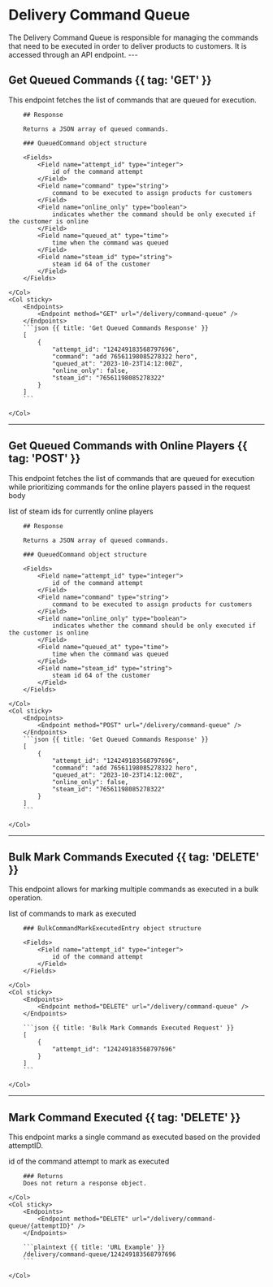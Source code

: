 # Delivery Command Queue

<Row>
    <Col>
        The Delivery Command Queue is responsible for managing the commands that need to be executed in order to deliver products to customers. It is accessed through an API endpoint.
    </Col>
    <Col sticky>
        <Endpoints>
            <Endpoint method="GET" href="#get-queued-commands" url="/delivery/command-queue" />
            <Endpoint method="POST" href="#get-queued-commands-with-online-players" url="/delivery/command-queue" />
            <Endpoint method="DELETE" href="#bulk-mark-commands-executed" url="/delivery/command-queue" />
            <Endpoint method="DELETE" href="#mark-command-executed" url="/delivery/command-queue/{attemptID}" />
        </Endpoints>
    </Col>
</Row>
---

## Get Queued Commands {{ tag: 'GET' }}

This endpoint fetches the list of commands that are queued for execution.

<Row>
    <Col>

        ## Response

        Returns a JSON array of queued commands.

        ### QueuedCommand object structure

        <Fields>
            <Field name="attempt_id" type="integer">
                id of the command attempt
            </Field>
            <Field name="command" type="string">
                command to be executed to assign products for customers
            </Field>
            <Field name="online_only" type="boolean">
                indicates whether the command should be only executed if the customer is online
            </Field>
            <Field name="queued_at" type="time">
                time when the command was queued
            </Field>
            <Field name="steam_id" type="string">
                steam id 64 of the customer
            </Field>
        </Fields>

    </Col>
    <Col sticky>
        <Endpoints>
            <Endpoint method="GET" url="/delivery/command-queue" />
        </Endpoints>
        ```json {{ title: 'Get Queued Commands Response' }}
        [
            {
                "attempt_id": "124249183568797696",
                "command": "add 76561198085278322 hero",
                "queued_at": "2023-10-23T14:12:00Z",
                "online_only": false,
                "steam_id": "76561198085278322"
            }
        ]
        ```

    </Col>
</Row>

---

## Get Queued Commands with Online Players {{ tag: 'POST' }}

This endpoint fetches the list of commands that are queued for execution while prioritizing commands for the online players passed in the request body

<Row>
    <Col>
        <Fields>
            <Field name="steam_ids" type="[]string">
                list of steam ids for currently online players
            </Field>
        </Fields>

        ## Response

        Returns a JSON array of queued commands.

        ### QueuedCommand object structure

        <Fields>
            <Field name="attempt_id" type="integer">
                id of the command attempt
            </Field>
            <Field name="command" type="string">
                command to be executed to assign products for customers
            </Field>
            <Field name="online_only" type="boolean">
                indicates whether the command should be only executed if the customer is online
            </Field>
            <Field name="queued_at" type="time">
                time when the command was queued
            </Field>
            <Field name="steam_id" type="string">
                steam id 64 of the customer
            </Field>
        </Fields>

    </Col>
    <Col sticky>
        <Endpoints>
            <Endpoint method="POST" url="/delivery/command-queue" />
        </Endpoints>
        ```json {{ title: 'Get Queued Commands Response' }}
        [
            {
                "attempt_id": "124249183568797696",
                "command": "add 76561198085278322 hero",
                "queued_at": "2023-10-23T14:12:00Z",
                "online_only": false,
                "steam_id": "76561198085278322"
            }
        ]
        ```

    </Col>
</Row>

---

## Bulk Mark Commands Executed {{ tag: 'DELETE' }}

This endpoint allows for marking multiple commands as executed in a bulk operation.

<Row>
    <Col>
        <Fields>
            <Field name="commands" type="[]BulkCommandMarkExecutedEntry" typeHref="#bulk-mark-commands-executed">
                list of commands to mark as executed
            </Field>
        </Fields>

        ### BulkCommandMarkExecutedEntry object structure

        <Fields>
            <Field name="attempt_id" type="integer">
                id of the command attempt
            </Field>
        </Fields>

    </Col>
    <Col sticky>
        <Endpoints>
            <Endpoint method="DELETE" url="/delivery/command-queue" />
        </Endpoints>

        ```json {{ title: 'Bulk Mark Commands Executed Request' }}
        [
            {
                "attempt_id": "124249183568797696"
            }
        ]
        ```

    </Col>
</Row>

---

## Mark Command Executed {{ tag: 'DELETE' }}

This endpoint marks a single command as executed based on the provided attemptID.

<Row>
    <Col>
        <Fields query parameters>
            <Field name="attemptID" type="integer">
                id of the command attempt to mark as executed
            </Field>
        </Fields>

        ### Returns
        Does not return a response object.

    </Col>
    <Col sticky>
        <Endpoints>
            <Endpoint method="DELETE" url="/delivery/command-queue/{attemptID}" />
        </Endpoints>

        ```plaintext {{ title: 'URL Example' }}
        /delivery/command-queue/124249183568797696
        ```

    </Col>
</Row>